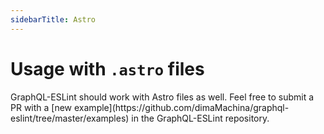 ```yaml
---
sidebarTitle: Astro
---
```



# Usage with `.astro` files

<Callout type="info">
  GraphQL-ESLint should work with Astro files as well. Feel free to submit a PR with a [new
  example](https://github.com/dimaMachina/graphql-eslint/tree/master/examples) in the GraphQL-ESLint
  repository.
</Callout>
